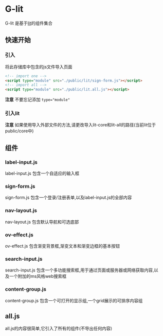 # G-lit

G-lit 是基于[lit](https://lit.dev)的组件集合

## 快速开始

### 引入

将此存储库中包含的js文件导入页面

```html
<!-- import one -->
<script type="module" src="./public/lit/sign-form.js"></script>
<!-- import all -->
<script type="module" src="./public/lit.all.js"></script>
```

**注意** 不要忘记添加 `type="module"`

### 引入lit

**注意** 如果使用导入外部文件的方法,请更改导入lit-core和lit-all的路径(当前lit位于public/core中)

## 组件

### label-input.js

label-input.js 包含一个自适应的输入框

### sign-form.js

sign-form.js  包含一个登录/注册表单,以及label-input.js的全部内容

### nav-layout.js

nav-layout.js 包含默认导航和可选底部

### ov-effect.js

ov-effect.js 包含渐变背景框,渐变文本和渐变边框的基本按钮

### search-input.js

search-input.js 包含一个多功能搜索框,用于通过页面或服务器或网络获取内容,以及一个附加的ms风格web搜索框

### content-group.js

content-group.js 包含一个可打开的显示组,一个grid展示的可排序内容组

## all.js

all.js的内容很简单,它引入了所有的组件(不导出任何内容)